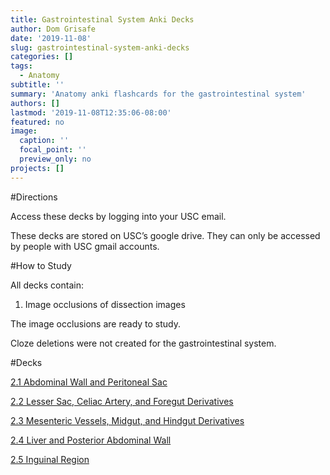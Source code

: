```yaml
---
title: Gastrointestinal System Anki Decks
author: Dom Grisafe
date: '2019-11-08'
slug: gastrointestinal-system-anki-decks
categories: []
tags:
  - Anatomy
subtitle: ''
summary: 'Anatomy anki flashcards for the gastrointestinal system'
authors: []
lastmod: '2019-11-08T12:35:06-08:00'
featured: no
image:
  caption: ''
  focal_point: ''
  preview_only: no
projects: []
---
```


#Directions

Access these decks by logging into your USC email.

These decks are stored on USC’s google drive. They can only be accessed by people with USC gmail accounts.

#How to Study

All decks contain:  

1. Image occlusions of dissection images  

The image occlusions are ready to study.  

Cloze deletions were not created for the gastrointestinal system.

#Decks

[2.1 Abdominal Wall and Peritoneal Sac](https://drive.google.com/drive/folders/1VbHmbAPQRi2Je0At_rJeftvm7s9xBzcN?usp=sharing)

[2.2 Lesser Sac, Celiac Artery, and Foregut Derivatives](https://drive.google.com/drive/folders/1pA2XsFOPdGCn1E4BZm0xdY6_PcO_u2Tx?usp=sharing)

[2.3 Mesenteric Vessels, Midgut, and Hindgut Derivatives](https://drive.google.com/open?id=1X9mHNUTMFLtXYL9VslY9XEOBV3JG1EBv)

[2.4 Liver and Posterior Abdominal Wall](https://drive.google.com/open?id=1mQhMYboGt6djeX-Ymqscmzp9anoFNSYT)

[2.5 Inguinal Region](https://drive.google.com/open?id=1mWEB3Uqk5u0BgZdWtwEVTIbRLiln3Xyr)
